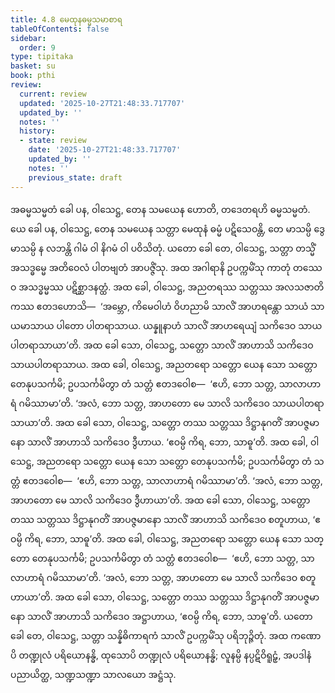 ```yaml
---
title: 4.8 မေထုနဓမ္မသမာစာရ
tableOfContents: false
sidebar:
  order: 9
type: tipitaka
basket: su
book: pthi
review:
  current: review
  updated: '2025-10-27T21:48:33.717707'
  updated_by: ''
  notes: ''
  history:
  - state: review
    date: '2025-10-27T21:48:33.717707'
    updated_by: ''
    notes: ''
    previous_state: draft
---
```



<ReviewStatus review={frontmatter.review} showDetails={true} />

<HypothesisAnnotation frontmatter={frontmatter} />

<DynamicBreadcrumb />

<Division number="127" book="pthi" e="ch" v="8" p="74">

<Paragraph number="264" book="pthi">
အဓမ္မသမ္မတံ ခေါ ပန, ဝါသေဋ္ဌ, တေန သမယေန ဟောတိ, တဒေတရဟိ ဓမ္မသမ္မတံ. ယေ ခေါ ပန, ဝါသေဋ္ဌ, တေန သမယေန သတ္တာ မေထုနံ ဓမ္မံ ပဋိသေဝန္တိ, တေ မာသမ္ပိ ဒွေမာသမ္ပိ န လဘန္တိ ဂါမံ ဝါ နိဂမံ ဝါ ပဝိသိတုံ. ယတော ခေါ တေ, ဝါသေဋ္ဌ, သတ္တာ တသ္မိံ အသဒ္ဓမ္မေ အတိဝေလံ ပါတဗျတံ အာပဇ္ဇိံသု. အထ အဂါရာနိ ဥပက္ကမိံသု ကာတုံ တဿေဝ အသဒ္ဓမ္မဿ ပဋိစ္ဆာဒနတ္ထံ. အထ ခေါ, ဝါသေဋ္ဌ, အညတရဿ သတ္တဿ အလသဇာတိကဿ ဧတဒဟောသိ—  ‘အမ္ဘော, ကိမေဝါဟံ ဝိဟညာမိ သာလိံ အာဟရန္တော သာယံ သာယမာသာယ ပါတော ပါတရာသာယ. ယန္နူနာဟံ သာလိံ အာဟရေယျံ သကိဒေဝ သာယပါတရာသာယာ’တိ.
</Paragraph>

<Paragraph number="265" book="pthi">
အထ ခေါ သော, ဝါသေဋ္ဌ, သတ္တော သာလိံ အာဟာသိ သကိဒေဝ သာယပါတရာသာယ. အထ ခေါ, ဝါသေဋ္ဌ, အညတရော သတ္တော ယေန သော သတ္တော တေနုပသင်္ကမိ; ဥပသင်္ကမိတွာ တံ သတ္တံ ဧတဒဝေါစ—  ‘ဧဟိ, ဘော သတ္တ, သာလာဟာရံ ဂမိဿာမာ’တိ. ‘အလံ, ဘော သတ္တ, အာဟတော မေ သာလိ သကိဒေဝ သာယပါတရာသာယာ’တိ. အထ ခေါ သော, ဝါသေဋ္ဌ, သတ္တော တဿ သတ္တဿ ဒိဋ္ဌာနုဂတိံ အာပဇ္ဇမာနော သာလိံ အာဟာသိ သကိဒေဝ ဒွီဟာယ. ‘ဧဝမ္ပိ ကိရ, ဘော, သာဓူ’တိ.
</Paragraph>

<Paragraph number="266" book="pthi">
အထ ခေါ, ဝါသေဋ္ဌ, အညတရော သတ္တော ယေန သော သတ္တော တေနုပသင်္ကမိ; ဥပသင်္ကမိတွာ တံ သတ္တံ ဧတဒဝေါစ—  ‘ဧဟိ, ဘော သတ္တ, သာလာဟာရံ ဂမိဿာမာ’တိ. ‘အလံ, ဘော သတ္တ, အာဟတော မေ သာလိ သကိဒေဝ ဒွီဟာယာ’တိ. အထ ခေါ သော, ဝါသေဋ္ဌ, သတ္တော တဿ သတ္တဿ ဒိဋ္ဌာနုဂတိံ အာပဇ္ဇမာနော သာလိံ အာဟာသိ သကိဒေဝ စတူဟာယ, ‘ဧဝမ္ပိ ကိရ, ဘော, သာဓူ’တိ.
</Paragraph>

<Paragraph number="267" book="pthi">
အထ ခေါ, ဝါသေဋ္ဌ, အညတရော သတ္တော ယေန သော သတ္တော တေနုပသင်္ကမိ; ဥပသင်္ကမိတွာ တံ သတ္တံ ဧတဒဝေါစ—  ‘ဧဟိ, ဘော သတ္တ, သာလာဟာရံ ဂမိဿာမာ’တိ. ‘အလံ, ဘော သတ္တ, အာဟတော မေ သာလိ သကိဒေဝ စတူဟာယာ’တိ. အထ ခေါ သော, ဝါသေဋ္ဌ, သတ္တော တဿ သတ္တဿ ဒိဋ္ဌာနုဂတိံ အာပဇ္ဇမာနော သာလိံ အာဟာသိ သကိဒေဝ အဋ္ဌာဟာယ, ‘ဧဝမ္ပိ ကိရ, ဘော, သာဓူ’တိ.
</Paragraph>

<Paragraph number="268" book="pthi">
ယတော ခေါ တေ, ဝါသေဋ္ဌ, သတ္တာ သန္နိဓိကာရကံ သာလိံ ဥပက္ကမိံသု ပရိဘုဉ္ဇိတုံ. အထ ကဏောပိ တဏ္ဍုလံ ပရိယောနန္ဓိ, ထုသောပိ တဏ္ဍုလံ ပရိယောနန္ဓိ; လူနမ္ပိ နပ္ပဋိဝိရူဠှံ, အပဒါနံ ပညာယိတ္ထ, သဏ္ဍသဏ္ဍာ သာလယော အဋ္ဌံသု.
</Paragraph>
</Division>
